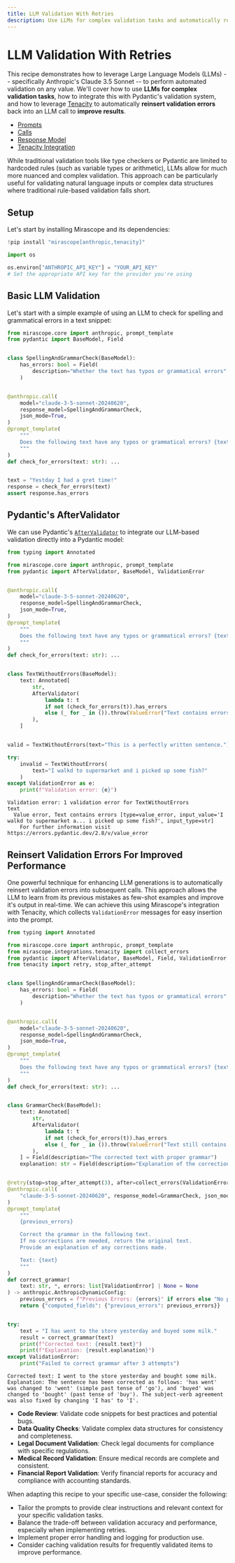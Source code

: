 ```yaml
---
title: LLM Validation With Retries
description: Use LLMs for complex validation tasks and automatically reinsert validation errors into subsequent calls to improve results with Mirascope's Tenacity integration.
---
```


# LLM Validation With Retries

This recipe demonstrates how to leverage Large Language Models (LLMs) -- specifically Anthropic's Claude 3.5 Sonnet -- to perform automated validation on any value. We'll cover how to use **LLMs for complex validation tasks**, how to integrate this with Pydantic's validation system, and how to leverage [Tenacity](https://tenacity.readthedocs.io/en/latest/) to automatically **reinsert validation errors** back into an LLM call to **improve results**.

<Info title="Mirascope Concepts Used" collapsible={true} defaultCollapsed={true}>
<ul>
<li><a href="/docs/mirascope/learn/prompts/">Prompts</a></li>
<li><a href="/docs/mirascope/learn/calls/">Calls</a></li>
<li><a href="/docs/mirascope/learn/response_models/">Response Model</a></li>
<li><a href="/docs/mirascope/learn/retries/">Tenacity Integration</a></li>
</ul>
</Info>

<Note title="Background">
<p>
While traditional validation tools like type checkers or Pydantic are limited to hardcoded rules (such as variable types or arithmetic), LLMs allow for much more nuanced and complex validation. This approach can be particularly useful for validating natural language inputs or complex data structures where traditional rule-based validation falls short.
</p>
</Note>

## Setup

Let's start by installing Mirascope and its dependencies:


```python
!pip install "mirascope[anthropic,tenacity]"
```


```python
import os

os.environ["ANTHROPIC_API_KEY"] = "YOUR_API_KEY"
# Set the appropriate API key for the provider you're using
```

## Basic LLM Validation

Let's start with a simple example of using an LLM to check for spelling and grammatical errors in a text snippet:


```python
from mirascope.core import anthropic, prompt_template
from pydantic import BaseModel, Field


class SpellingAndGrammarCheck(BaseModel):
    has_errors: bool = Field(
        description="Whether the text has typos or grammatical errors"
    )


@anthropic.call(
    model="claude-3-5-sonnet-20240620",
    response_model=SpellingAndGrammarCheck,
    json_mode=True,
)
@prompt_template(
    """
    Does the following text have any typos or grammatical errors? {text}
    """
)
def check_for_errors(text: str): ...


text = "Yestday I had a gret time!"
response = check_for_errors(text)
assert response.has_errors
```


## Pydantic's AfterValidator

We can use Pydantic's [`AfterValidator`](https://docs.pydantic.dev/latest/api/functional_validators/#pydantic.functional_validators.AfterValidator) to integrate our LLM-based validation directly into a Pydantic model:



```python
from typing import Annotated

from mirascope.core import anthropic, prompt_template
from pydantic import AfterValidator, BaseModel, ValidationError


@anthropic.call(
    model="claude-3-5-sonnet-20240620",
    response_model=SpellingAndGrammarCheck,
    json_mode=True,
)
@prompt_template(
    """
    Does the following text have any typos or grammatical errors? {text}
    """
)
def check_for_errors(text: str): ...


class TextWithoutErrors(BaseModel):
    text: Annotated[
        str,
        AfterValidator(
            lambda t: t
            if not (check_for_errors(t)).has_errors
            else (_ for _ in ()).throw(ValueError("Text contains errors"))
        ),
    ]


valid = TextWithoutErrors(text="This is a perfectly written sentence.")

try:
    invalid = TextWithoutErrors(
        text="I walkd to supermarket and i picked up some fish?"
    )
except ValidationError as e:
    print(f"Validation error: {e}")
```

    Validation error: 1 validation error for TextWithoutErrors
    text
      Value error, Text contains errors [type=value_error, input_value='I walkd to supermarket a... i picked up some fish?', input_type=str]
        For further information visit https://errors.pydantic.dev/2.8/v/value_error



## Reinsert Validation Errors For Improved Performance

One powerful technique for enhancing LLM generations is to automatically reinsert validation errors into subsequent calls. This approach allows the LLM to learn from its previous mistakes as few-shot examples and improve it's output in real-time. We can achieve this using Mirascope's integration with Tenacity, which collects `ValidationError` messages for easy insertion into the prompt.



```python
from typing import Annotated

from mirascope.core import anthropic, prompt_template
from mirascope.integrations.tenacity import collect_errors
from pydantic import AfterValidator, BaseModel, Field, ValidationError
from tenacity import retry, stop_after_attempt


class SpellingAndGrammarCheck(BaseModel):
    has_errors: bool = Field(
        description="Whether the text has typos or grammatical errors"
    )


@anthropic.call(
    model="claude-3-5-sonnet-20240620",
    response_model=SpellingAndGrammarCheck,
    json_mode=True,
)
@prompt_template(
    """
    Does the following text have any typos or grammatical errors? {text}
    """
)
def check_for_errors(text: str): ...


class GrammarCheck(BaseModel):
    text: Annotated[
        str,
        AfterValidator(
            lambda t: t
            if not (check_for_errors(t)).has_errors
            else (_ for _ in ()).throw(ValueError("Text still contains errors"))
        ),
    ] = Field(description="The corrected text with proper grammar")
    explanation: str = Field(description="Explanation of the corrections made")


@retry(stop=stop_after_attempt(3), after=collect_errors(ValidationError))
@anthropic.call(
    "claude-3-5-sonnet-20240620", response_model=GrammarCheck, json_mode=True
)
@prompt_template(
    """
    {previous_errors}

    Correct the grammar in the following text.
    If no corrections are needed, return the original text.
    Provide an explanation of any corrections made.

    Text: {text}
    """
)
def correct_grammar(
    text: str, *, errors: list[ValidationError] | None = None
) -> anthropic.AnthropicDynamicConfig:
    previous_errors = f"Previous Errors: {errors}" if errors else "No previous errors."
    return {"computed_fields": {"previous_errors": previous_errors}}


try:
    text = "I has went to the store yesterday and buyed some milk."
    result = correct_grammar(text)
    print(f"Corrected text: {result.text}")
    print(f"Explanation: {result.explanation}")
except ValidationError:
    print("Failed to correct grammar after 3 attempts")
```

    Corrected text: I went to the store yesterday and bought some milk.
    Explanation: The sentence has been corrected as follows: 'has went' was changed to 'went' (simple past tense of 'go'), and 'buyed' was changed to 'bought' (past tense of 'buy'). The subject-verb agreement was also fixed by changing 'I has' to 'I'.


<Info title="Additional Real-World Examples">
<ul>
<li><b>Code Review</b>: Validate code snippets for best practices and potential bugs.</li>
<li><b>Data Quality Checks</b>: Validate complex data structures for consistency and completeness.</li>
<li><b>Legal Document Validation</b>: Check legal documents for compliance with specific regulations.</li>
<li><b>Medical Record Validation</b>: Ensure medical records are complete and consistent.</li>
<li><b>Financial Report Validation</b>: Verify financial reports for accuracy and compliance with accounting standards.</li>
</ul>
</Info>


When adapting this recipe to your specific use-case, consider the following:

- Tailor the prompts to provide clear instructions and relevant context for your specific validation tasks.
- Balance the trade-off between validation accuracy and performance, especially when implementing retries.
- Implement proper error handling and logging for production use.
- Consider caching validation results for frequently validated items to improve performance.

